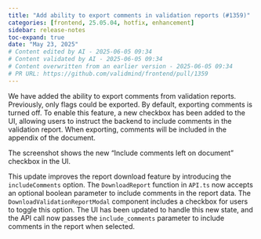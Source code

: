 ```yaml
---
title: "Add ability to export comments in validation reports (#1359)"
categories: [frontend, 25.05.04, hotfix, enhancement]
sidebar: release-notes
toc-expand: true
date: "May 23, 2025"
# Content edited by AI - 2025-06-05 09:34
# Content validated by AI - 2025-06-05 09:34
# Content overwritten from an earlier version - 2025-06-05 09:34
# PR URL: https://github.com/validmind/frontend/pull/1359
---
```


We have added the ability to export comments from validation reports. Previously, only flags could be exported. By default, exporting comments is turned off. To enable this feature, a new checkbox has been added to the UI, allowing users to instruct the backend to include comments in the validation report. When exporting, comments will be included in the appendix of the document.

The screenshot shows the new "Include comments left on document" checkbox in the UI.

This update improves the report download feature by introducing the `includeComments` option. The `DownloadReport` function in `API.ts` now accepts an optional boolean parameter to include comments in the report data. The `DownloadValidationReportModal` component includes a checkbox for users to toggle this option. The UI has been updated to handle this new state, and the API call now passes the `include_comments` parameter to include comments in the report when selected.